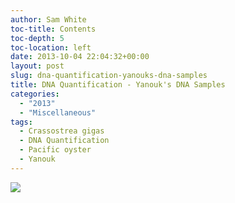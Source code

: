 ```yaml
---
author: Sam White
toc-title: Contents
toc-depth: 5
toc-location: left
date: 2013-10-04 22:04:32+00:00
layout: post
slug: dna-quantification-yanouks-dna-samples
title: DNA Quantification - Yanouk's DNA Samples
categories:
  - "2013"
  - "Miscellaneous"
tags:
  - Crassostrea gigas
  - DNA Quantification
  - Pacific oyster
  - Yanouk
---
```


![](https://eagle.fish.washington.edu/Arabidopsis/20131004%20-%20Yanouk%20gigas%20gDNA%20ODs.JPG)
